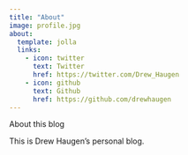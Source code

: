 ```yaml
---
title: "About"
image: profile.jpg
about:
  template: jolla
  links:
    - icon: twitter
      text: Twitter
      href: https://twitter.com/Drew_Haugen
    - icon: github
      text: Github
      href: https://github.com/drewhaugen
---
```


About this blog

This is Drew Haugen's personal blog.
